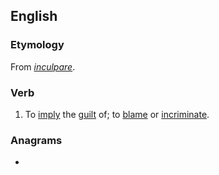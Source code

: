 ==English==

===Etymology===
From {{etyl|LL.|en}} ''[[inculpare]]''.

===Verb===
{{en-verb|inculpat}}

# {{lb|en|legal}} To [[imply]] the [[guilt]] of; to [[blame]] or [[incriminate]].

===Anagrams===
* {{anagrams|en|inceptual}}